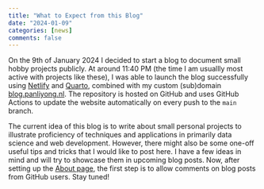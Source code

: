 ```yaml
---
title: "What to Expect from this Blog"
date: "2024-01-09"
categories: [news]
comments: false
---
```


On the 9th of January 2024 I decided to start a blog to document small hobby projects publicly.
At around 11:40 PM (the time I am usuallly most active with projects like these), I was able to launch the blog successfully using [Netlify](https://www.netlify.com/) and [Quarto](https://quarto.org/), combined with my custom (sub)domain [blog.panliyong.nl](https://blog.panliyong.nl).
The repository is hosted on GitHub and uses GitHub Actions to update the website automatically on every push to the `main` branch.

The current idea of this blog is to write about small personal projects to illustrate proficiency of techniques and applications in primarily data science and web development.
However, there might also be some one-off useful tips and tricks that I would like to post here.
I have a few ideas in mind and will try to showcase them in upcoming blog posts.
Now, after setting up the [About page](https://blog.panliyong.nl/about), the first step is to allow comments on blog posts from GitHub users.
Stay tuned!
